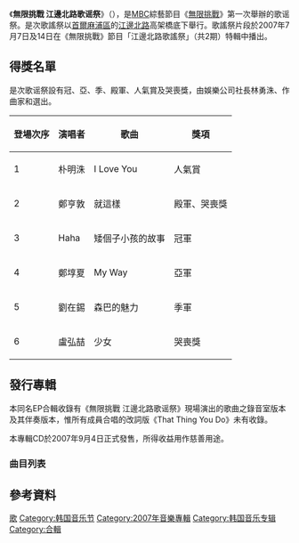 {{Infobox_music_festival
| name = 無限挑戰 江邊北路歌谣祭<br />{{lang|ko|무한도전 강변북로 가요제}}
| image = 
| location = {{KOR}}[[首爾|首爾]][[麻浦區|麻浦區]]{{link-ko|上岩洞|상암동 (서울)}}[[江邊北路|江邊北路]]
| years_active = 2007年
| dates = 2007年
| genre = [[韓國流行音樂|K-pop]]、[[搖滾樂|Rock]]、[[雷鬼|Reggae]]、[[韓國演歌|Trot]]
| host = [[文化廣播_(韓國)|MBC]]《[[無限挑戰|無限挑戰]]》節目組
| website = http://imbc.com/broad/tv/ent/challenge 《無限挑戰》
}}

《'''無限挑戰 江邊北路歌谣祭'''》（{{kor|k='''무한도전 강변북로 가요제'''|hanja='''無限挑戰 江邊北路 歌謠祭'''}}），是[[文化廣播_(韓國)|MBC]]綜藝節目《[[無限挑戰|無限挑戰]]》第一次舉辦的歌谣祭。是次歌謠祭以[[首爾|首爾]][[麻浦區|麻浦區]]{{link-ko|上岩洞|상암동 (서울)}}的[[江邊北路|江邊北路]]高架橋底下舉行。歌謠祭片段於2007年7月7日及14日在《無限挑戰》節目「江邊北路歌謠祭」（共2期）特輯中播出。

==得獎名單==
是次歌谣祭設有冠、亞、季、殿軍、人氣賞及哭喪獎，由娛樂公司社長林勇洙、作曲家{{link-ko|尹日尚|윤일상}}和{{link-ko|安政勳|안정훈}}選出。

{| class="wikitable"
!登場次序||演唱者||歌曲||獎項
|-
|1||朴明洙||I Love You||人氣賞
|-
|2||鄭亨敦||就這樣||殿軍、哭喪獎
|-
|3||Haha||矮個子小孩的故事||冠軍
|-
|4||鄭埻夏||My Way||亞軍
|-
|5||劉在錫||森巴的魅力||季軍
|-
|6||盧弘喆||少女||哭喪獎
|}

==發行專輯==
{{Infobox Album 
| Name        = 江邊北路歌谣祭
| Type        = 專輯
| Longtype    = 
| Artist      = [[無限挑戰|無限挑戰]]
| Cover       = 
| Cover size  = 
| Caption     = 
| Released    = 2007年9月4日
| Recorded    = 2007年6月
| Genre       = [[韓國流行音樂|K-pop]]、[[搖滾樂|Rock]]、[[雷鬼|Reggae]]、[[韓國演歌|Trot]]
| Length      = 
| Language    = [[韓語|韓語]]
| Label       = [[韓國通信|KT Music]]、도시락
| Producer    = {{link-ko|安政勳|안정훈}}、{{link-ko|尹日尚|윤일상}}
| Reviews     = 
| Compiled by = 
| Chronology  = 
| Last album  = 愛做不做頌<br>(2007年)
| This album  = 江邊北路歌謠祭<br>(2007年)
| Next album  = [[奧林匹克歌謠祭|奧林匹克歌謠祭]]<br>(2009年)
| Misc        = 
}}

本同名EP合輯收錄有《無限挑戰 江邊北路歌谣祭》現場演出的歌曲之錄音室版本及其伴奏版本，惟所有成員合唱的改詞版《That Thing You Do》未有收錄。

本專輯CD於2007年9月4日正式發售，所得收益用作慈善用途。

===曲目列表===
{{tracklist
| collapsed      = 
| headline       = 
| total length   =
| extra_column   = 演唱者
| title1         = 矮個子小孩的故事
| note1          = {{lang|ko|키 작은 꼬마 이야기}}
| lyrics1        = 공지현、김민지、김태희、명민아、이민정
| music1         = {{link-ko|尹日尚|윤일상}}
| arranger1      = {{link-ko|尹日尚|윤일상}}
| extra1         = [[Haha|Haha]]
| length1        = 
| title2         = 就這樣
| note2          = {{lang|ko|이러고 있다}}
| lyrics2        = 공지현、김민지、김태희、명민아、이민정
| music2         = {{link-ko|安政勳|안정훈}}
| arranger2      = {{link-ko|安政勳|안정훈}}
| extra2         = [[鄭亨敦|鄭亨敦]]
| length2        = 
| title3         = 少女
| note3          = {{lang|ko|소녀}}
| lyrics3        = 공지현、김민지、김태희、명민아、이민정
| music3         = {{link-ko|安政勳|안정훈}}
| arranger3      = {{link-ko|安政勳|안정훈}}
| extra3         = [[盧弘喆|盧弘喆]]
| length3        = 
| title4         = I Love You  
| note4          = 
| lyrics4        = 명민아、이민정、주기쁨、김태희、공지현、김민지
| music4         = {{link-ko|安政勳|안정훈}}
| arranger4      = {{link-ko|安政勳|안정훈}}
| extra4         = [[朴明洙|朴明洙]]
| length4        = 
| title5         = 森巴的魅力
| note5          = {{lang|ko|삼바의 매력}}
| lyrics5        = 명민아、이민정、주기쁨、김태희、공지현、김민지
| music5         = {{link-ko|尹日尚|윤일상}}
| arranger5      = {{link-ko|尹日尚|윤일상}}
| extra5         = [[劉在錫|劉在錫]]
| length5        = 
| title6         = My Way
| note6          = 
| lyrics6        = 명민아、이민정、주기쁨、김태희、공지현、김민지
| music6         = {{link-ko|尹日尚|윤일상}}
| arranger6      = {{link-ko|尹日尚|윤일상}}
| extra6         = [[鄭埻夏|鄭埻夏]]
| length6        = 
| title7         = 矮個子小孩的故事 (Inst.)
| note7          = {{lang|ko|키 작은 꼬마 이야기 (Inst.)}}
| lyrics7        = 
| music7         = {{link-ko|尹日尚|윤일상}}
| arranger7      = {{link-ko|尹日尚|윤일상}}
| extra7         =
| length7        = 

| title8         = 就這樣 (Inst.)
| note8          = {{lang|ko|이러고 있다 (Inst.)}}
| lyrics8        = 
| music8         = {{link-ko|安政勳|안정훈}}
| arranger8      = {{link-ko|安政勳|안정훈}}
| extra8         =
| length8        = 

| title9         = 少女 (Inst.)
| note9          = {{lang|ko|소녀 (Inst.)}}
| lyrics9        = 
| music9         = {{link-ko|安政勳|안정훈}}
| arranger9      = {{link-ko|安政勳|안정훈}}
| extra9         =
| length9        = 

| title10         = I love you (Inst.)
| note10          = 
| lyrics10        = 
| music10         = {{link-ko|安政勳|안정훈}}
| arranger10      = {{link-ko|安政勳|안정훈}}
| extra10         =
| length10        = 

| title11         = 森巴的魅力 (Inst.)
| note11          = {{lang|ko|삼바의 매력 (Inst.)}}
| lyrics11        = 
| music11         = {{link-ko|尹日尚|윤일상}}
| arranger11      = {{link-ko|尹日尚|윤일상}}
| extra11         =
| length11        = 

| title12         = My Way (Inst.)
| note12          = 
| lyrics12        = 
| music12         = {{link-ko|尹日尚|윤일상}}
| arranger12      = {{link-ko|尹日尚|윤일상}}
| extra12         =
| length12        = 
}}

==參考資料==
{{reflist}}

{{無限挑戰}}

[[Category:無限挑戰|歌]]
[[Category:韩国音乐节|Category:韩国音乐节]]
[[Category:2007年音樂專輯|Category:2007年音樂專輯]]
[[Category:韩国音乐专辑|Category:韩国音乐专辑]]
[[Category:合輯|Category:合輯]]